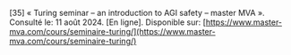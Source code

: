 \[35\]		« Turing seminar – an introduction to AGI safety – master MVA ». Consulté le: 11 août 2024\. \[En ligne\]. Disponible sur: [https://www.master-mva.com/cours/seminaire-turing/](https://www.master-mva.com/cours/seminaire-turing/)